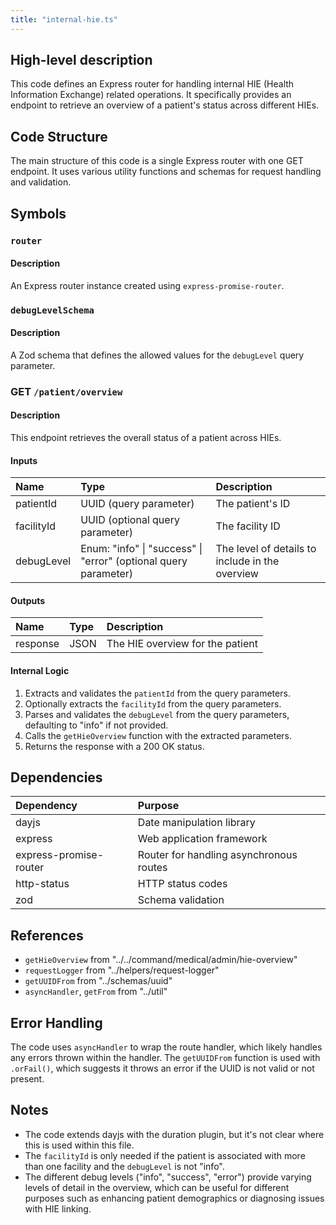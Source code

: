 ```yaml
---
title: "internal-hie.ts"
---
```


## High-level description
This code defines an Express router for handling internal HIE (Health Information Exchange) related operations. It specifically provides an endpoint to retrieve an overview of a patient's status across different HIEs.

## Code Structure
The main structure of this code is a single Express router with one GET endpoint. It uses various utility functions and schemas for request handling and validation.

## Symbols

### `router`
#### Description
An Express router instance created using `express-promise-router`.

### `debugLevelSchema`
#### Description
A Zod schema that defines the allowed values for the `debugLevel` query parameter.

### GET `/patient/overview`
#### Description
This endpoint retrieves the overall status of a patient across HIEs.

#### Inputs
| Name | Type | Description |
|:-----|:-----|:------------|
| patientId | UUID (query parameter) | The patient's ID |
| facilityId | UUID (optional query parameter) | The facility ID |
| debugLevel | Enum: "info" \| "success" \| "error" (optional query parameter) | The level of details to include in the overview |

#### Outputs
| Name | Type | Description |
|:-----|:-----|:------------|
| response | JSON | The HIE overview for the patient |

#### Internal Logic
1. Extracts and validates the `patientId` from the query parameters.
2. Optionally extracts the `facilityId` from the query parameters.
3. Parses and validates the `debugLevel` from the query parameters, defaulting to "info" if not provided.
4. Calls the `getHieOverview` function with the extracted parameters.
5. Returns the response with a 200 OK status.

## Dependencies
| Dependency | Purpose |
|:-----------|:--------|
| dayjs | Date manipulation library |
| express | Web application framework |
| express-promise-router | Router for handling asynchronous routes |
| http-status | HTTP status codes |
| zod | Schema validation |

## References
- `getHieOverview` from "../../command/medical/admin/hie-overview"
- `requestLogger` from "../helpers/request-logger"
- `getUUIDFrom` from "../schemas/uuid"
- `asyncHandler`, `getFrom` from "../util"

## Error Handling
The code uses `asyncHandler` to wrap the route handler, which likely handles any errors thrown within the handler. The `getUUIDFrom` function is used with `.orFail()`, which suggests it throws an error if the UUID is not valid or not present.

## Notes
- The code extends dayjs with the duration plugin, but it's not clear where this is used within this file.
- The `facilityId` is only needed if the patient is associated with more than one facility and the `debugLevel` is not "info".
- The different debug levels ("info", "success", "error") provide varying levels of detail in the overview, which can be useful for different purposes such as enhancing patient demographics or diagnosing issues with HIE linking.